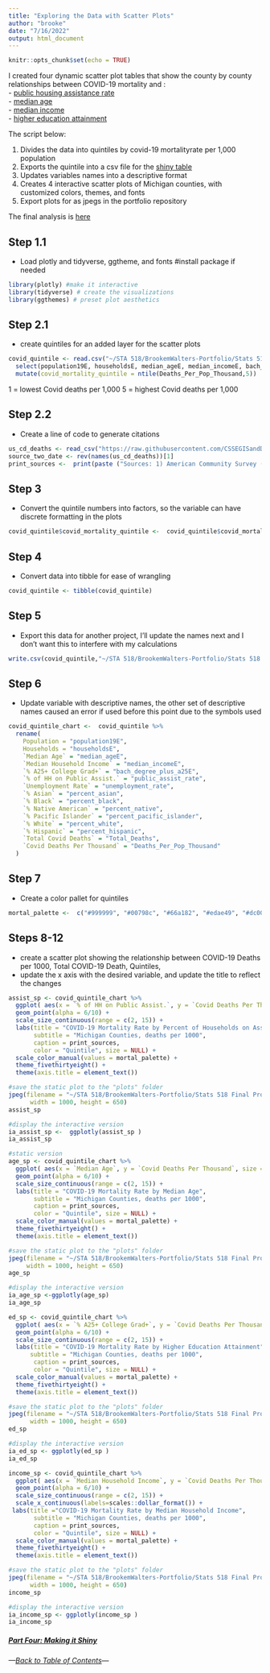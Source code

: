 ```yaml
---
title: "Exploring the Data with Scatter Plots"
author: "brooke"
date: "7/16/2022"
output: html_document
---
```


```r
knitr::opts_chunk$set(echo = TRUE)
```


I created four dynamic scatter plot tables that show the county by county relationships between COVID-19 mortality and : \
- [public housing assistance rate](https://rpubs.com/ekoorb03/plots_pubassistance) \
- [median age](https://rpubs.com/ekoorb03/plots_medianage) \
- [median income](https://rpubs.com/ekoorb03/plots_income) \
- [higher education attainment](https://rpubs.com/ekoorb03/plots_education)




The script below:

1) Divides the data into quintiles by covid-19 mortalityrate per 1,000 population
2) Exports the quintile into a csv file for the [shiny table](https://073308-brooke.shinyapps.io/MIShiny/)
2) Updates variables names into a descriptive format
3) Creates 4 interactive scatter plots of Michigan counties, with customized colors, themes, and fonts 
4) Export plots for as jpegs in the portfolio repository 

The final analysis is [here](https://github.com/BrookemWalters/BrookemWalters-Portfolio/blob/main/Stats%20518%20Final%20Project/Summary%20of%20Findings.md#covid-19-mortality--socioeconomic-trends-in-michigan-by-county)




## Step 1.1
 - Load plotly and tidyverse, ggtheme, and fonts
#install package if needed
```r
library(plotly) #make it interactive
library(tidyverse) # create the visualizations
library(ggthemes) # preset plot aesthetics
```




## Step 2.1
- create quintiles for an added layer for the scatter plots
```r
covid_quintile <- read.csv("~/STA 518/BrookemWalters-Portfolio/Stats 518 Final Project/data/covid_census.csv") %>% 
  select(population19E, householdsE, median_ageE, median_incomeE, bach_degree_plus_a25E, unemployment_rate, public_assist_rate, percent_asian, percent_black, percent_native, percent_pacific_islander, percent_white, percent_hispanic, County, Total_Deaths, Deaths_Per_Pop_Thousand) %>% 
  mutate(covid_mortality_quintile = ntile(Deaths_Per_Pop_Thousand,5))
```

1 = lowest Covid deaths per 1,000
5 = highest Covid deaths per 1,000

## Step 2.2
- Create a line of code to generate citations
```r
us_cd_deaths <- read_csv("https://raw.githubusercontent.com/CSSEGISandData/COVID-19/master/csse_covid_19_data/csse_covid_19_time_series/time_series_covid19_deaths_US.csv")
source_two_date <- rev(names(us_cd_deaths))[1]
print_sources <-  print(paste ("Sources: 1) American Community Survey (ACS), 2016-2020 5-Year estimates, 2) JHU CSSE COVID-19 Data Repository as of", source_two_date)) 
```



## Step 3
- Convert the quintile numbers into factors, so the variable can have discrete formatting in the plots
```r
covid_quintile$covid_mortality_quintile <-  covid_quintile$covid_mortality_quintile %>%  as.factor 
```


## Step 4
- Convert data into tibble for ease of wrangling
```r
covid_quintile <- tibble(covid_quintile)
```

## Step 5 
- Export this data for another project, I'll update the names next and I don't want this to interfere with my calculations
```r
write.csv(covid_quintile,"~/STA 518/BrookemWalters-Portfolio/Stats 518 Final Project/Bootstrapping/covid_census_bs.csv")
```




## Step 6
- Update variable with descriptive names, the other set of descriptive names caused an error if used before this point due to the symbols used
```r
covid_quintile_chart <-  covid_quintile %>% 
  rename( 
    Population = "population19E",
    Households = "householdsE",
    `Median Age` = "median_ageE",
    `Median Household Income` = "median_incomeE",
    `% A25+ College Grad+` = "bach_degree_plus_a25E",
    `% of HH on Public Assist.` = "public_assist_rate",
    `Unemployment Rate` = "unemployment_rate",
    `% Asian` = "percent_asian",
    `% Black` = "percent_black",    
    `% Native American` = "percent_native", 
    `% Pacific Islander` = "percent_pacific_islander",
    `% White` = "percent_white",            
    `% Hispanic` = "percent_hispanic",
    `Total Covid Deaths` = "Total_Deaths",
    `Covid Deaths Per Thousand` = "Deaths_Per_Pop_Thousand"
  )
```

## Step 7
 - Create a color pallet for quintiles
```r
mortal_palette <-  c("#999999", "#00798c", "#66a182", "#edae49", "#dc0000b2")
```
 


## Steps 8-12
- create a scatter plot showing the  relationship between COVID-19 Deaths per 1000, Total COVID-19 Death, Quintiles, 
- update the x axis with the desired variable, and update the title to reflect the changes
```r
assist_sp <- covid_quintile_chart %>% 
  ggplot( aes(x = `% of HH on Public Assist.`, y = `Covid Deaths Per Thousand`, size = `Total Covid Deaths`, color=covid_mortality_quintile, text=County)) +
  geom_point(alpha = 6/10) +
  scale_size_continuous(range = c(2, 15)) +
  labs(title = "COVID-19 Mortality Rate by Percent of Households on Assistance",
       subtitle = "Michigan Counties, deaths per 1000",
       caption = print_sources,
       color = "Quintile", size = NULL) +
  scale_color_manual(values = mortal_palette) +
  theme_fivethirtyeight() +
  theme(axis.title = element_text())

#save the static plot to the "plots" folder
jpeg(filename = "~/STA 518/BrookemWalters-Portfolio/Stats 518 Final Project/Plots/assist_sp.jpeg",
      width = 1000, height = 650)
assist_sp 

#display the interactive version
ia_assist_sp <-  ggplotly(assist_sp )
ia_assist_sp
```


```r
#static version
age_sp <- covid_quintile_chart %>% 
  ggplot( aes(x = `Median Age`, y = `Covid Deaths Per Thousand`, size = `Total Covid Deaths`, color=covid_mortality_quintile, text=County)) +
  geom_point(alpha = 6/10) +
  scale_size_continuous(range = c(2, 15)) +
  labs(title = "COVID-19 Mortality Rate by Median Age",
       subtitle = "Michigan Counties, deaths per 1000",
       caption = print_sources,
       color = "Quintile", size = NULL) +
  scale_color_manual(values = mortal_palette) +
  theme_fivethirtyeight() +
  theme(axis.title = element_text())

#save the static plot to the "plots" folder
jpeg(filename = "~/STA 518/BrookemWalters-Portfolio/Stats 518 Final Project/Plots/age_sp.jpeg",
     width = 1000, height = 650)
age_sp 

#display the interactive version
ia_age_sp <-ggplotly(age_sp)
ia_age_sp
```


```r
ed_sp <- covid_quintile_chart %>% 
  ggplot( aes(x = `% A25+ College Grad+`, y = `Covid Deaths Per Thousand`, size = `Total Covid Deaths`, color=covid_mortality_quintile, text=County)) +
  geom_point(alpha = 6/10) +
  scale_size_continuous(range = c(2, 15)) +
  labs(title = "COVID-19 Mortality Rate by Higher Education Attainment",
      subtitle = "Michigan Counties, deaths per 1000",
       caption = print_sources,
       color = "Quintile", size = NULL) +
  scale_color_manual(values = mortal_palette) +
  theme_fivethirtyeight() +
  theme(axis.title = element_text())

#save the static plot to the "plots" folder
jpeg(filename = "~/STA 518/BrookemWalters-Portfolio/Stats 518 Final Project/Plots/ed_sp.jpeg",
      width = 1000, height = 650)
ed_sp

#display the interactive version
ia_ed_sp <- ggplotly(ed_sp )
ia_ed_sp
```


```r
income_sp <- covid_quintile_chart %>% 
  ggplot( aes(x = `Median Household Income`, y = `Covid Deaths Per Thousand`, size = `Total Covid Deaths`, color= covid_mortality_quintile, text=County)) +
  geom_point(alpha = 6/10) +
  scale_size_continuous(range = c(2, 15)) +
  scale_x_continuous(labels=scales::dollar_format()) +
 labs(title ="COVID-19 Mortality Rate by Median Household Income",
       subtitle = "Michigan Counties, deaths per 1000",
       caption = print_sources,
       color = "Quintile", size = NULL) +
  scale_color_manual(values = mortal_palette) +
  theme_fivethirtyeight() +
  theme(axis.title = element_text())

#save the static plot to the "plots" folder
jpeg(filename = "~/STA 518/BrookemWalters-Portfolio/Stats 518 Final Project/Plots/income_sp.jpeg",
      width = 1000, height = 650)
income_sp

#display the interactive version
ia_income_sp <- ggplotly(income_sp )
ia_income_sp
```



##### [Part Four: Making it Shiny](https://github.com/BrookemWalters/BrookemWalters-Portfolio/blob/main/Stats%20518%20Final%20Project/Tables_Shiny/MIShiny/app.R)
###### ---[Back to Table of Contents](https://github.com/BrookemWalters/BrookemWalters-Portfolio#table-of-contents-brooke-walters-portfolio)---



